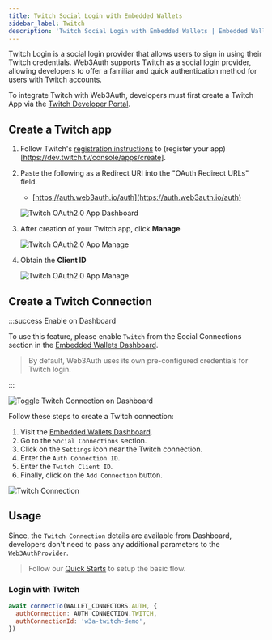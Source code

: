 ```yaml
---
title: Twitch Social Login with Embedded Wallets
sidebar_label: Twitch
description: 'Twitch Social Login with Embedded Wallets | Embedded Wallets'
---
```



Twitch Login is a social login provider that allows users to sign in using their Twitch credentials. Web3Auth supports Twitch as a social login provider, allowing developers to offer a familiar and quick authentication method for users with Twitch accounts.

To integrate Twitch with Web3Auth, developers must first create a Twitch App via the [Twitch Developer Portal](https://dev.twitch.tv/console/apps).

## Create a Twitch app

1. Follow Twitch's [registration instructions](https://dev.twitch.tv/docs/authentication/#registration) to (register your app)[https://dev.twitch.tv/console/apps/create].
2. Paste the following as a Redirect URI into the "OAuth Redirect URLs" field.
   - [https://auth.web3auth.io/auth](https://auth.web3auth.io/auth)

   ![Twitch OAuth2.0 App Dashboard](/img/embedded-wallets/authentication/twitch/twitch-app.png)

3. After creation of your Twitch app, click **Manage**

   ![Twitch OAuth2.0 App Manage](/img/embedded-wallets/authentication/twitch/twitch-manage.png)

4. Obtain the **Client ID**

   ![Twitch OAuth2.0 App Manage](/img/embedded-wallets/authentication/twitch/twitch-client-id.png)

## Create a Twitch Connection

:::success Enable on Dashboard

To use this feature, please enable `Twitch` from the Social Connections section in the [Embedded Wallets Dashboard](https://dashboard.web3auth.io).

> By default, Web3Auth uses its own pre-configured credentials for Twitch login.

:::

<div style={{ display: 'flex', margin: '20px 0', justifyContent: 'center' }}>
  <img
    src={TwitchToggle}
    style={{
      maxWidth: '800px',
      borderRadius: '8px',
      boxShadow: '0 2px 6px rgba(0, 0, 0, 0.1)',
    }}
    alt="Toggle Twitch Connection on Dashboard"
  />
</div>

Follow these steps to create a Twitch connection:

1. Visit the [Embedded Wallets Dashboard](https://dashboard.web3auth.io).
1. Go to the `Social Connections` section.
1. Click on the `Settings` icon near the Twitch connection.
1. Enter the `Auth Connection ID`.
1. Enter the `Twitch Client ID`.
1. Finally, click on the `Add Connection` button.

<div style={{ display: 'flex', margin: '20px 0', justifyContent: 'center' }}>
  <img
    src={TwitchConnection}
    style={{
      maxWidth: '600px',
      borderRadius: '8px',
      boxShadow: '0 2px 6px rgba(0, 0, 0, 0.1)',
    }}
    alt="Twitch Connection"
  />
</div>

## Usage

Since, the `Twitch Connection` details are available from Dashboard, developers don't need to pass any additional parameters to the `Web3AuthProvider`.

> Follow our [Quick Starts](/quickstart/?product=EMBEDDED_WALLETS&walletAggregatorOnly=NO&framework=REACT&stepIndex=0) to setup the basic flow.

### Login with Twitch

```jsx
await connectTo(WALLET_CONNECTORS.AUTH, {
  authConnection: AUTH_CONNECTION.TWITCH,
  authConnectionId: 'w3a-twitch-demo',
})
```
